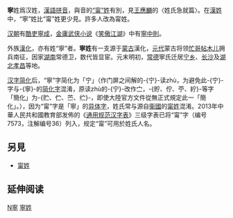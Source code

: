 {{Otheruses|subject=<nowiki>寧</nowiki>姓|other=漢字簡化後和本姓一同併為「'''<nowiki>宁</nowiki>'''」姓的<nowiki>甯</nowiki>姓|甯姓}}
{{unreferenced|time=2018-09-21T16:02:02+00:00}}
{{noteTA
|1=甯
|2=寧
|3=宁
}}
{{姓氏
|姓氏=寧
|繁體=寧
|簡體=宁
|拼音=Níng
|南京官話=lin<sup>2</sup>
|中国大陆=
|台湾=
|香港=
|澳门=
|新加坡=
|马来西亚=
|越南=Ninh
|韩国=
|反切=
|同音字=
|堂号=
|郡望=
}}
'''寧'''姓爲汉姓，[[漢語拼音|漢語拼音]]{{lang|pinyin|níng}}，與音{{lang|pinyin|nìng}}的[[甯姓|“甯”姓]]有別，見[[王應麟|王應麟]]的〈姓氏急就篇〉。在[[漢姓|漢姓]]中，“寧”姓比“甯”姓更少見。許多人改為甯姓。

[[汉朝|汉朝]]有[[酷吏|酷吏]][[寧成|寧成]]，[[金庸|金庸]][[武侠小说|武侠小说]]《[[笑傲江湖|笑傲江湖]]》中有[[寧中則|寧中則]]。

外族[[漢化|漢化]]，亦有姓“寧”者。'''寧姓'''有一支源于[[蒙古|蒙古]]漢化，[[元朝|元代]]蒙古将领[[忙哥帖木儿|忙哥帖木儿]]拥兵南征，因家[[湖南|湖南]]常德卫，数代皆显宦。元末明初，[[常德市|常德]]寧氏迁居[[宁乡县|宁乡]]、[[长沙市|长沙]]及[[湖北省|湖北]][[孝昌县|孝昌]]等地。

[[汉字简化|汉字简化]]后，“寧”字简化为「宁」（作门屏之间解的-{宁}-读zhù，为避免此-{宁}-字与-{寧}-的[[简化字|简化字]]混淆，原读zhù的-{宁}-改作㝉，-{貯、佇、苧、紵}-等字「簡化」为-{贮、伫、苎、纻}-，即使大陸官方文件從無正式規定此一「簡化」。），因为“甯”字是「寧」的[[异体字|异体字]]，姓氏常与源自[[卫国|衞國]]的[[甯姓|甯姓]]混淆。2013年中華人民共和國教育部发佈的《[[通用规范汉字表|通用规范汉字表]]》三级字表已将“甯”字（编号7573，注解编号36）列入，规定“甯”可用於姓氏人名。

==另見==
* [[甯姓|甯姓]]

== 延伸阅读 ==
{{Wikisource further reading}}

[[Category:漢姓|N寧]]
[[Category:寧姓|]]